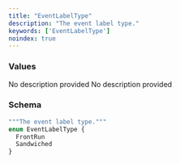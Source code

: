 ```yaml
---
title: "EventLabelType"
description: "The event label type."
keywords: ['EventLabelType']
noindex: true
---
```


### Values

<ResponseField name="FrontRun" type="enum">
  No description provided
</ResponseField>

<ResponseField name="Sandwiched" type="enum">
  No description provided
</ResponseField>

### Schema


```graphql 
"""The event label type."""
enum EventLabelType {
  FrontRun
  Sandwiched
}
```
